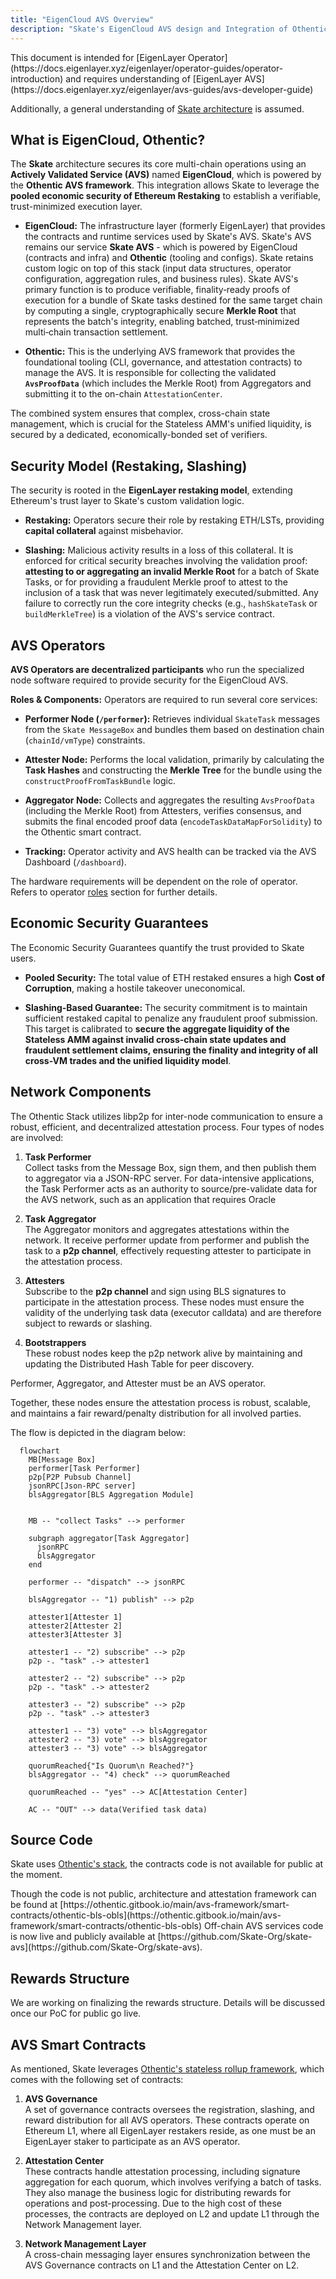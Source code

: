 ```yaml
---
title: "EigenCloud AVS Overview"
description: "Skate's EigenCloud AVS design and Integration of Othentic's framework"
---
```


<Note>
  This document is intended for [EigenLayer Operator](https://docs.eigenlayer.xyz/eigenlayer/operator-guides/operator-introduction) and requires understanding of [EigenLayer AVS](https://docs.eigenlayer.xyz/eigenlayer/avs-guides/avs-developer-guide)

Additionally, a general understanding of [Skate architecture](/main/architecture/skate) is assumed.

</Note>

## What is EigenCloud, Othentic?

The **Skate** architecture secures its core multi-chain operations using an **Actively Validated Service (AVS)** named **EigenCloud**, which is powered by the **Othentic AVS framework**. This integration allows Skate to leverage the **pooled economic security of Ethereum Restaking** to establish a verifiable, trust-minimized execution layer.

- **EigenCloud:** The infrastructure layer (formerly EigenLayer) that provides the contracts and runtime services used by Skate's AVS. Skate's AVS remains our service **Skate AVS** - which is powered by EigenCloud (contracts and infra) and **Othentic** (tooling and configs). Skate retains custom logic on top of this stack (input data structures, operator configuration, aggregation rules, and business rules). Skate AVS's primary function is to produce verifiable, finality‑ready proofs of execution for a bundle of Skate tasks destined for the same target chain by computing a single, cryptographically secure **Merkle Root** that represents the batch's integrity, enabling batched, trust‑minimized multi‑chain transaction settlement.

- **Othentic:** This is the underlying AVS framework that provides the foundational tooling (CLI, governance, and attestation contracts) to manage the AVS. It is responsible for collecting the validated **`AvsProofData`** (which includes the Merkle Root) from Aggregators and submitting it to the on-chain `AttestationCenter`.

The combined system ensures that complex, cross-chain state management, which is crucial for the Stateless AMM's unified liquidity, is secured by a dedicated, economically-bonded set of verifiers.

## Security Model (Restaking, Slashing)

The security is rooted in the **EigenLayer restaking model**, extending Ethereum's trust layer to Skate's custom validation logic.

- **Restaking:** Operators secure their role by restaking ETH/LSTs, providing **capital collateral** against misbehavior.

- **Slashing:** Malicious activity results in a loss of this collateral. It is enforced for critical security breaches involving the validation proof: **attesting to or aggregating an invalid Merkle Root** for a batch of Skate Tasks, or for providing a fraudulent Merkle proof to attest to the inclusion of a task that was never legitimately executed/submitted. Any failure to correctly run the core integrity checks (e.g., `hashSkateTask` or `buildMerkleTree`) is a violation of the AVS's service contract.

## AVS Operators

**AVS Operators are decentralized participants** who run the specialized node software required to provide security for the EigenCloud AVS.

**Roles & Components:** Operators are required to run several core services:

- **Performer Node (`/performer`):** Retrieves individual `SkateTask` messages from the `Skate MessageBox` and bundles them based on destination chain (`chainId/vmType`) constraints.

- **Attester Node:** Performs the local validation, primarily by calculating the **Task Hashes** and constructing the **Merkle Tree** for the bundle using the `constructProofFromTaskBundle` logic.

- **Aggregator Node:** Collects and aggregates the resulting `AvsProofData` (including the Merkle Root) from Attesters, verifies consensus, and submits the final encoded proof data (`encodeTaskDataMapForSolidity`) to the Othentic smart contract.

- **Tracking:** Operator activity and AVS health can be tracked via the AVS Dashboard (`/dashboard`).

The hardware requirements will be dependent on the role of operator. Refers to operator [roles](/operators/roles) section for further details.

## Economic Security Guarantees

The Economic Security Guarantees quantify the trust provided to Skate users.

- **Pooled Security:** The total value of ETH restaked ensures a high **Cost of Corruption**, making a hostile takeover uneconomical.

- **Slashing-Based Guarantee:** The security commitment is to maintain sufficient restaked capital to penalize any fraudulent proof submission. This target is calibrated to **secure the aggregate liquidity of the Stateless AMM against invalid cross-chain state updates and fraudulent settlement claims, ensuring the finality and integrity of all cross-VM trades and the unified liquidity model**. 

## Network Components

The Othentic Stack utilizes libp2p for inter-node communication to ensure a robust, efficient, and decentralized attestation process. Four types of nodes are involved:

1. **Task Performer**<br/>
  Collect tasks from the Message Box, sign them, and then publish them to aggregator via a JSON-RPC server. For data-intensive applications, the Task Performer acts as an authority to source/pre-validate data for the AVS network, such as an application that requires Oracle

2. **Task Aggregator**<br/>
  The Aggregator monitors and aggregates attestations within the network. It receive performer update from performer and publish the task to a **p2p channel**, effectively requesting attester to participate in the attestation process.

3. **Attesters**<br/>
  Subscribe to the **p2p channel** and sign using BLS signatures to participate in the attestation process. These nodes must ensure the validity of the underlying task data (executor calldata) and are therefore subject to rewards or slashing.

4. **Bootstrappers**<br/>
  These robust nodes keep the p2p network alive by maintaining and updating the Distributed Hash Table for peer discovery.

<Note>
  Performer, Aggregator, and Attester must be an AVS operator.
</Note>

Together, these nodes ensure the attestation process is robust, scalable, and maintains a fair reward/penalty distribution for all involved parties.

The flow is depicted in the diagram below:

<Card title="AVS Flow Diagram">

```mermaid
  flowchart 
    MB[Message Box]
    performer[Task Performer]
    p2p[P2P Pubsub Channel]
    jsonRPC[Json-RPC server]
    blsAggregator[BLS Aggregation Module]


    MB -- "collect Tasks" --> performer

    subgraph aggregator[Task Aggregator]
      jsonRPC
      blsAggregator
    end

    performer -- "dispatch" --> jsonRPC

    blsAggregator -- "1) publish" --> p2p

    attester1[Attester 1]
    attester2[Attester 2]
    attester3[Attester 3]

    attester1 -- "2) subscribe" --> p2p
    p2p -. "task" .-> attester1

    attester2 -- "2) subscribe" --> p2p
    p2p -. "task" .-> attester2

    attester3 -- "2) subscribe" --> p2p
    p2p -. "task" .-> attester3

    attester1 -- "3) vote" --> blsAggregator
    attester2 -- "3) vote" --> blsAggregator
    attester3 -- "3) vote" --> blsAggregator

    quorumReached{"Is Quorum\n Reached?"}
    blsAggregator -- "4) check" --> quorumReached

    quorumReached -- "yes" --> AC[Attestation Center]

    AC -- "OUT" --> data(Verified task data)
```
</Card>

## Source Code

Skate uses [Othentic's stack](/operators/general/othentic), the contracts code is not available for public at the moment.

<Note>
  Though the code is not public, architecture and attestation framework can be
  found at
  [https://othentic.gitbook.io/main/avs-framework/smart-contracts/othentic-bls-obls](https://othentic.gitbook.io/main/avs-framework/smart-contracts/othentic-bls-obls)
</Note>

<Note>
  Off-chain AVS services code is now live and publicly available at
  [https://github.com/Skate-Org/skate-avs](https://github.com/Skate-Org/skate-avs).
</Note>

## Rewards Structure

We are working on finalizing the rewards structure. Details will be discussed once our PoC for public go live.


## AVS Smart Contracts

As mentioned, Skate leverages [Othentic's stateless rollup framework](https://othentic.gitbook.io/main/stateless-rollup-framework/abstract), which comes with the following set of contracts:

1. **AVS Governance**<br/>
  A set of governance contracts oversees the registration, slashing, and reward distribution for all AVS operators. These contracts operate on Ethereum L1, where all EigenLayer restakers reside, as one must be an EigenLayer staker to participate as an AVS operator.
1. **Attestation Center**<br/>
  These contracts handle attestation processing, including signature aggregation for each quorum, which involves verifying a batch of tasks. They also manage the business logic for distributing rewards for operations and post-processing. Due to the high cost of these processes, the contracts are deployed on L2 and update L1 through the Network Management layer.

1. **Network Management Layer**<br/>
  A cross-chain messaging layer ensures synchronization between the AVS Governance contracts on L1 and the Attestation Center on L2.

